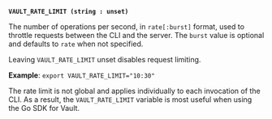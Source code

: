 <a id="standard-vault_rate_limit" />

**`VAULT_RATE_LIMIT (string : unset)`**

The number of operations per second, in `rate[:burst]` format, used to throttle
requests between the CLI and the server. The `burst` value is optional and
defaults to `rate` when not specified.

Leaving `VAULT_RATE_LIMIT` unset disables request limiting.

**Example**: `export VAULT_RATE_LIMIT="10:30"`

<Tip>

  The rate limit is not global and applies individually to each invocation of
  the CLI. As a result, the `VAULT_RATE_LIMIT` variable is most useful when
  using the Go SDK for Vault.

</Tip>

